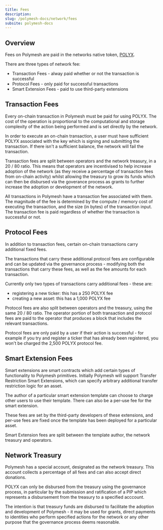 ```yaml
---
title: Fees
description:
slug: /polymesh-docs/network/fees
subsite: polymesh-docs
---
```


## Overview

Fees on Polymesh are paid in the networks native token, [POLYX](./polyx).

There are three types of network fee:  

- Transaction Fees - alway paid whether or not the transaction is successful
- Protocol Fees - only paid for successful transactions
- Smart Extension Fees - paid to use third-party extensions 

## Transaction Fees

Every on-chain transaction in Polymesh must be paid for using POLYX. The cost of the operation is proportional to the computational and storage complexity of the action being performed and is set directly by the network.

In order to execute an on-chain transaction, a user must have sufficient POLYX associated with the key which is signing and submitting the transaction. If there isn't a sufficient balance, the network will fail the transaction.

Transaction fees are split between operators and the network treasury, in a 20 / 80 ratio. This means that operators are incentivised to help increase adoption of the network (as they receive a percentage of transaction fees from on-chain activity) whilst allowing the treasury to grow its funds which can then be disbursed via the goverance process as grants to further increase the adoption or development of the network.

All transactions in Polymesh have a transaction fee associated with them. The magnitude of the fee is determined by the compute / memory cost of executing the transaction, and the size (in bytes) of the transaction input. The transaction fee is paid regardless of whether the transaction is successful or not.

## Protocol Fees

In addition to transaction fees, certain on-chain transactions carry additional fixed fees.

The transactions that carry these additional protocol fees are configurable and can be updated via the governance process - modifying both the transactions that carry these fees, as well as the fee amounts for each transaction.

Currently only two types of transactions carry additional fees - these are:  

- registering a new ticker: this has a 250 POLYX fee  
- creating a new asset: this has a 1,000 POLYX fee  

Protocol fees are also split between operators and the treasury, using the same 20 / 80 ratio. The operator portion of both transaction and protocol fees are paid to the operator that produces a block that includes the relevant transactions.

Protocol fees are only paid by a user if their action is successful - for example if you try and register a ticker that has already been registered, you won't be charged the 2,500 POLYX protocol fee.

## Smart Extension Fees

Smart extensions are smart contracts which add certain types of functionality to Polymesh primitives. Initially Polymesh will support Transfer Restriction Smart Extensions, which can specify arbitrary additional transfer restriction logic for an asset.

The author of a particular smart extension template can choose to charge other users to use their template. There can also be a per-use fee for the smart extension.

These fees are set by the third-party developers of these extensions, and per-use fees are fixed once the template has been deployed for a particular asset.

Smart Extension fees are split between the template author, the network treasury and operators.

## Network Treasury

Polymesh has a special account, designated as the network treasury. This account collects a percentage of all fees and can also accept direct donations.

POLYX can only be disbursed from the treasury using the governance process, in particular by the submission and ratification of a PIP which represents a disbursement from the treasury to a specified acccount.

The intention is that treasury funds are disbursed to facilitate the adoption and development of Polymesh - it may be used for grants, direct payments to identities who perform specified actions for the network or any other purpose that the governance process deems reasonable.